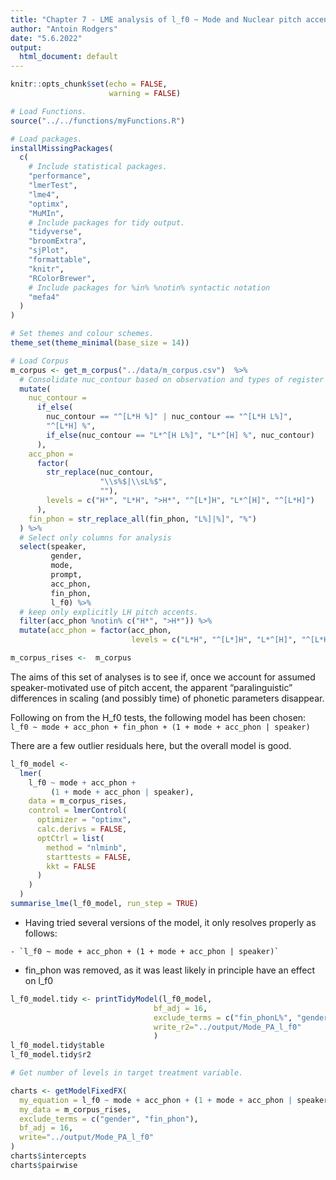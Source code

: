 ```yaml
---
title: "Chapter 7 - LME analysis of l_f0 ~ Mode and Nuclear pitch accents: "
author: "Antoin Rodgers"
date: "5.6.2022"
output:
  html_document: default
---
```


```r
knitr::opts_chunk$set(echo = FALSE,
                      warning = FALSE)

# Load Functions.
source("../../functions/myFunctions.R") 

# Load packages.
installMissingPackages(
  c(
    # Include statistical packages.
    "performance",
    "lmerTest",
    "lme4",
    "optimx",
    "MuMIn",
    # Include packages for tidy output.
    "tidyverse",
    "broomExtra",
    "sjPlot",
    "formattable",
    "knitr",
    "RColorBrewer",
    # Include packages for %in% %notin% syntactic notation
    "mefa4"
  )
)

# Set themes and colour schemes.
theme_set(theme_minimal(base_size = 14))

# Load Corpus
m_corpus <- get_m_corpus("../data/m_corpus.csv")  %>%
  # Consolidate nuc_contour based on observation and types of register shift.
  mutate(
    nuc_contour =
      if_else(
        nuc_contour == "^[L*H %]" | nuc_contour == "^[L*H L%]",
        "^[L*H] %",
        if_else(nuc_contour == "L*^[H L%]", "L*^[H] %", nuc_contour)
      ),
    acc_phon =
      factor(
        str_replace(nuc_contour,
                    "\\s%$|\\sL%$",
                    ""),
        levels = c("H*", "L*H", ">H*", "^[L*]H", "L*^[H]", "^[L*H]")
      ),
    fin_phon = str_replace_all(fin_phon, "L%]|%]", "%")
  ) %>%
  # Select only columns for analysis
  select(speaker,
         gender,
         mode,
         prompt,
         acc_phon,
         fin_phon,
         l_f0) %>%
  # keep only explicitly LH pitch accents.
  filter(acc_phon %notin% c("H*", ">H*")) %>%
  mutate(acc_phon = factor(acc_phon,
                           levels = c("L*H", "^[L*]H", "L*^[H]", "^[L*H]")))

m_corpus_rises <-  m_corpus
```


The aims of this set of analyses is to see if, once we account for assumed speaker-motivated use of pitch accent, the apparent "paralinguistic" differences in scaling (and possibly time) of phonetic parameters  disappear.

Following on from the H_f0 tests, the following model has been chosen:
`l_f0 ~ mode + acc_phon + fin_phon + (1 + mode + acc_phon | speaker)`

There are a few outlier residuals here, but the overall model is good.

```r
l_f0_model <-
  lmer(
    l_f0 ~ mode + acc_phon +
         (1 + mode + acc_phon | speaker),
    data = m_corpus_rises,
    control = lmerControl(
      optimizer = "optimx",
      calc.derivs = FALSE,
      optCtrl = list(
        method = "nlminb",
        starttests = FALSE,
        kkt = FALSE
      )
    )
  )
summarise_lme(l_f0_model, run_step = TRUE)
```
-    Having tried several versions of the model, it only resolves properly as follows:

    - `l_f0 ~ mode + acc_phon + (1 + mode + acc_phon | speaker)`
    
-   fin_phon was removed, as it was least likely in principle have an effect on l_f0

```r

l_f0_model.tidy <- printTidyModel(l_f0_model,
                                bf_adj = 16,
                                exclude_terms = c("fin_phonL%", "genderM"),
                                write_r2="../output/Mode_PA_l_f0"
                                )
l_f0_model.tidy$table
l_f0_model.tidy$r2

```

```r
# Get number of levels in target treatment variable.

charts <- getModelFixedFX(
  my_equation = l_f0 ~ mode + acc_phon + (1 + mode + acc_phon | speaker),
  my_data = m_corpus_rises,
  exclude_terms = c("gender", "fin_phon"),
  bf_adj = 16,
  write="../output/Mode_PA_l_f0"
)
charts$intercepts
charts$pairwise


```


